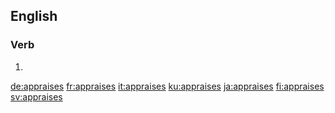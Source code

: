 
==English==

===Verb===
{{head|en|verb form}}

# {{en-third-person singular of|appraise}}

[[de:appraises]]
[[fr:appraises]]
[[it:appraises]]
[[ku:appraises]]
[[ja:appraises]]
[[fi:appraises]]
[[sv:appraises]]